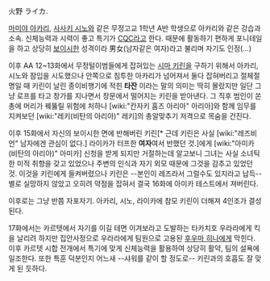 火野 ライカ.

[[마미야 아카리]], [[사사키 시노]]와 같은 무정고교 1학년 A반 학생으로 아카리와 같은 강습과 소속. 신체능력과 시력이 좋고 특기가 [[CQC]]라고 한다. 때문에 활동하기 편하게 포니테일을 하고 상당히 [[보이시]]한 성격이라 男女(남자같은 여자)라고 불리며 자기도 인정(...)

이후 AA 12~13화에서 무정털이범들에게 잡혀있는 [[시마 키린]]을 구하기 위해서 아카리, 시노와 잠입을 시도했으나 안쪽으로 침투한 아카리가 넘어져서 둘다 잡혀버리고 절체절명일 때 키린이 날린 종이비행기에 적힌 '''타잔''' 이라는 말의 의미는 딱히 몰랐지만 일단 그냥 로프를 타고 창가를 지나면서 창문에서 떨어지는 키린을 받아낸다. 그 직후 범인이 쏜 총에 머리가 꿰뚫릴 위험에 처하나 [wiki:"칸자키 홈즈 아리아" 아리아]와 함께 임무를 지켜보던 [wiki:"레키(비탄의 아리아)" 레키]의 총알맞추기 저격으로 목숨을 건진다.

이후 15화에서 자신의 보이시한 면에 반해버린 키린[* 근데 키린은 사실 [wiki:"레즈비언" 남자에겐 관심이 없다.] 라이카가 터프한 '''여자'''여서 반했던 것.]에게 [wiki:"아미카(비탄의 아리아)" 아미카] 신청을 받게 되지만 거절하는데 알고보니 그녀는 사실 소녀틱한 미적 취향을 갖고 있었으나 주변의 인식과 자기 외모 때문에 그것을 감추고 있었던 것. 이것을 키린에게 들켜버렸으나 키린은 --본인이 레즈라서 그럴수도 있지라고 납득--별로 실망하지 않았고 오히려 약점을 잡혀서 결국 16화에 아미카 테스트에서 져버린다.

이후로는 그냥 반쯤 자포자기. 아카리, 시노, 라이카에 참모 키린이 더해져 4인조가 결성된다.

17화에서는 카르텟에서 자기를 이길 테면 이겨보라고 도발하는 타카치호 우라라에게 킥을 날리려 하지만 집안사정으로 우라라에게 팀원으로 고용된 [[후우마 히나]]에게 막힌다. 이후 카르텟 시합 전개에서 특기에 맞게 신체능력을 활용하여 상당히 활약, 팀의 설욕에 일조한다. 또한 특훈 덕분인지 어느새 --샤워를 같이 할 정도로-- 키린과의 호흡도 잘 맞게 된 듯하다.
